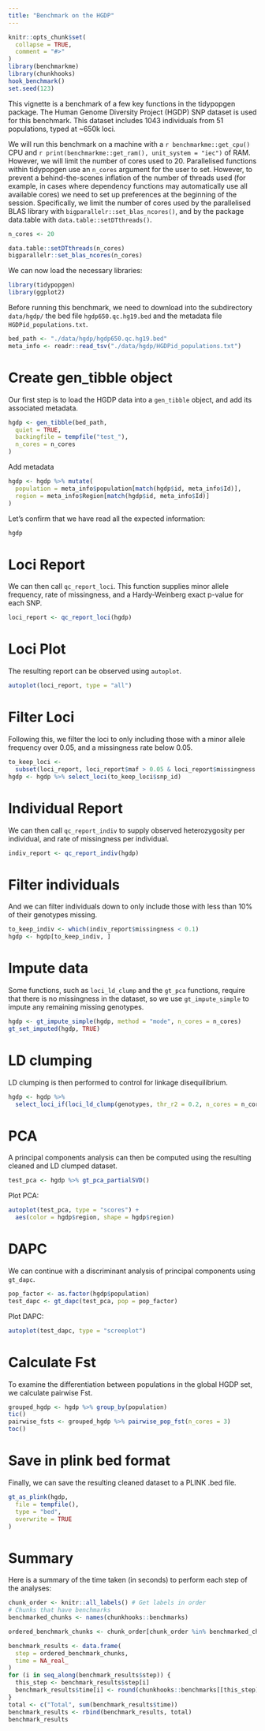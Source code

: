 ```yaml
---
title: "Benchmark on the HGDP"
---
```


```r
knitr::opts_chunk$set(
  collapse = TRUE,
  comment = "#>"
)
library(benchmarkme)
library(chunkhooks)
hook_benchmark()
set.seed(123)
```


This vignette is a benchmark of a few key functions in the tidypopgen package.
The Human Genome Diversity Project (HGDP) SNP dataset is used for this
benchmark. This dataset includes 1043 individuals from 51 populations, typed
at ~650k loci.

We will run this benchmark on a machine with a `r benchmarkme::get_cpu()` CPU
and `r print(benchmarkme::get_ram(), unit_system = "iec")` of RAM. However, we will limit the number of
cores used to 20. Parallelised functions within tidypopgen use an
`n_cores` argument for the user to set. However, to prevent a behind-the-scenes
inflation of the number of threads used (for example, in cases where dependency
                                         functions may automatically use all available cores) we need to set up
preferences at the beginning of the session. Specifically, we limit the
number of cores used by the parallelised BLAS library with
`bigparallelr::set_blas_ncores()`, and by the package data.table with
`data.table::setDTthreads()`.

```r
n_cores <- 20

data.table::setDTthreads(n_cores)
bigparallelr::set_blas_ncores(n_cores)
```

We can now load the necessary libraries:

```r
library(tidypopgen)
library(ggplot2)
```

Before running this benchmark, we need to download into the subdirectory
`data/hgdp/` the bed file `hgdp650.qc.hg19.bed` and the metadata file
`HGDPid_populations.txt`.

```r
bed_path <- "./data/hgdp/hgdp650.qc.hg19.bed"
meta_info <- readr::read_tsv("./data/hgdp/HGDPid_populations.txt")
```

# Create gen_tibble object

Our first step is to load the HGDP data into a `gen_tibble` object, and add its
associated metadata.


```r
hgdp <- gen_tibble(bed_path,
  quiet = TRUE,
  backingfile = tempfile("test_"),
  n_cores = n_cores
)
```

Add metadata

```r
hgdp <- hgdp %>% mutate(
  population = meta_info$population[match(hgdp$id, meta_info$Id)],
  region = meta_info$Region[match(hgdp$id, meta_info$Id)]
)
```

Let's confirm that we have read all the expected information:
```r
hgdp
```

# Loci Report

We can then call `qc_report_loci`. This function supplies minor allele
frequency, rate of missingness, and a Hardy-Weinberg exact p-value for each SNP.

```r
loci_report <- qc_report_loci(hgdp)
```

# Loci Plot

The resulting report can be observed using `autoplot`.


```r
autoplot(loci_report, type = "all")
```

# Filter Loci

Following this, we filter the loci to only including those with a minor allele
frequency over 0.05, and a missingness rate below 0.05.

```r
to_keep_loci <-
  subset(loci_report, loci_report$maf > 0.05 & loci_report$missingness < 0.05)
hgdp <- hgdp %>% select_loci(to_keep_loci$snp_id)
```


# Individual Report

We can then call `qc_report_indiv` to supply observed heterozygosity per
individual, and rate of missingness per individual.

```r
indiv_report <- qc_report_indiv(hgdp)
```

# Filter individuals

And we can filter individuals down to only include those with less than 10% of
their genotypes missing.


```r
to_keep_indiv <- which(indiv_report$missingness < 0.1)
hgdp <- hgdp[to_keep_indiv, ]
```

# Impute data

Some functions, such as `loci_ld_clump` and the `gt_pca` functions, require that
there is no missingness in the dataset, so we use `gt_impute_simple` to impute
any remaining missing genotypes.


```r
hgdp <- gt_impute_simple(hgdp, method = "mode", n_cores = n_cores)
gt_set_imputed(hgdp, TRUE)
```

# LD clumping

LD clumping is then performed to control for linkage disequilibrium.

```r
hgdp <- hgdp %>%
  select_loci_if(loci_ld_clump(genotypes, thr_r2 = 0.2, n_cores = n_cores))
```

# PCA

A principal components analysis can then be computed using the resulting cleaned
and LD clumped dataset.


```r
test_pca <- hgdp %>% gt_pca_partialSVD()
```

Plot PCA:

```r
autoplot(test_pca, type = "scores") +
  aes(color = hgdp$region, shape = hgdp$region)
```

# DAPC

We can continue with a discriminant analysis of principal
components using `gt_dapc`.

```r
pop_factor <- as.factor(hgdp$population)
test_dapc <- gt_dapc(test_pca, pop = pop_factor)
```

Plot DAPC: 

```r
autoplot(test_dapc, type = "screeplot")
```

# Calculate Fst

To examine the differentiation between populations in the global HGDP set, we
calculate pairwise Fst.


```r
grouped_hgdp <- hgdp %>% group_by(population)
tic()
pairwise_fsts <- grouped_hgdp %>% pairwise_pop_fst(n_cores = 3)
toc()
```

# Save in plink bed format

Finally, we can save the resulting cleaned dataset to a PLINK .bed file.


```r
gt_as_plink(hgdp,
  file = tempfile(),
  type = "bed",
  overwrite = TRUE
)
```

# Summary

Here is a summary of the time taken (in seconds) to perform each step of the analyses:

```r
chunk_order <- knitr::all_labels() # Get labels in order
# Chunks that have benchmarks
benchmarked_chunks <- names(chunkhooks::benchmarks)

ordered_benchmark_chunks <- chunk_order[chunk_order %in% benchmarked_chunks]

benchmark_results <- data.frame(
  step = ordered_benchmark_chunks,
  time = NA_real_
)
for (i in seq_along(benchmark_results$step)) {
  this_step <- benchmark_results$step[i]
  benchmark_results$time[i] <- round(chunkhooks::benchmarks[[this_step]], 2)
}
total <- c("Total", sum(benchmark_results$time))
benchmark_results <- rbind(benchmark_results, total)
benchmark_results
```

